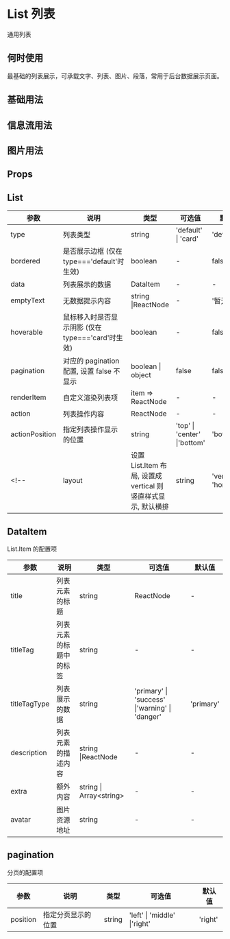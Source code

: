 # List 列表

通用列表

## 何时使用

最基础的列表展示，可承载文字、列表、图片、段落，常用于后台数据展示页面。

## 基础用法


<DemoBase />

## 信息流用法


<DemoInfoFlow />

## 图片用法


<DemoImg />

## Props

## List

| 参数           | 说明                                              | 类型                                                          | 可选值                       | 默认值                     |
| -------------- | ------------------------------------------------- | ------------------------------------------------------------- | ---------------------------- | -------------------------- |
| type           | 列表类型                                          | string                                                        | 'default' \| 'card'          | 'default'                  |
| bordered       | 是否展示边框 (仅在 type==='default'时生效)        | boolean                                                       | -                            | false                      |
| data           | 列表展示的数据                                    | DataItem                                                      | -                            | -                          |
| emptyText      | 无数据提示内容                                    | string \|ReactNode                                            | -                            | '暂无数据'                 |
| hoverable      | 鼠标移入时是否显示阴影 (仅在 type==='card'时生效) | boolean                                                       | -                            | false                      |
| pagination     | 对应的 pagination 配置, 设置 false 不显示         | boolean \| object                                             | false                        | false                      |
| renderItem     | 自定义渲染列表项                                  | item => ReactNode                                             | -                            | -                          |
| action         | 列表操作内容                                      | ReactNode                                                     | -                            | -                          |
| actionPosition | 指定列表操作显示的位置                            | string                                                        | 'top' \| 'center' \|'bottom' | 'bottom'                   |
| <!--           | layout                                            | 设置 List.Item 布局, 设置成 vertical 则竖直样式显示, 默认横排 | string                       | 'vertical' \| 'horizontal' | 'vertical' | --> |

## DataItem

List.Item 的配置项

| 参数         | 说明                   | 类型                       | 可选值                                         | 默认值    |
| ------------ | ---------------------- | -------------------------- | ---------------------------------------------- | --------- |
| title        | 列表元素的标题         | string                     | ReactNode                                      | -         |
| titleTag     | 列表元素的标题中的标签 | string                     | -                                              | -         |
| titleTagType | 列表展示的数据         | string                     | 'primary' \| 'success' \|'warning' \| 'danger' | 'primary' |
| description  | 列表元素的描述内容     | string \|ReactNode         | -                                              | -         |
| extra        | 额外内容               | string \| Array&lt;string> | -                                              | -         |
| avatar       | 图片资源地址           | string                     | -                                              | -         |

## pagination

分页的配置项

| 参数     | 说明               | 类型   | 可选值                       | 默认值  |
| -------- | ------------------ | ------ | ---------------------------- | ------- |
| position | 指定分页显示的位置 | string | 'left' \| 'middle' \|'right' | 'right' |
